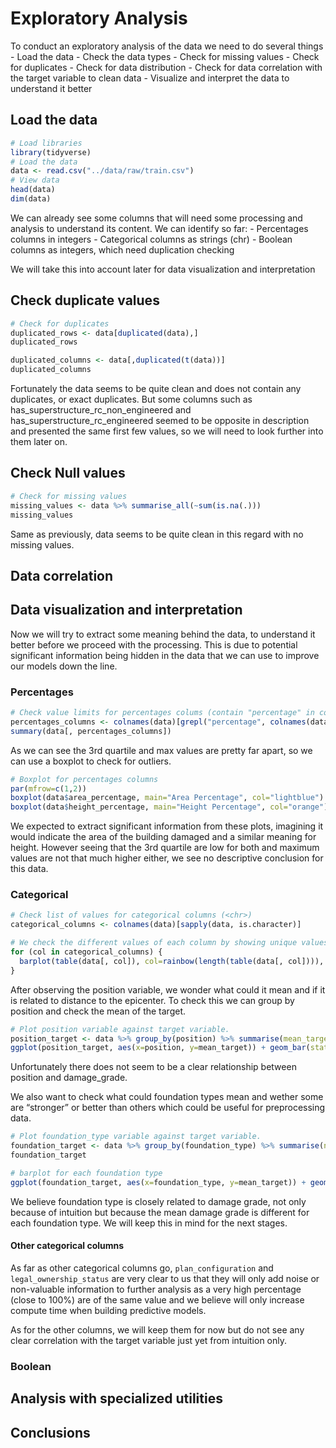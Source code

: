 # Exploratory Analysis

To conduct an exploratory analysis of the data we need to do several things
- Load the data
- Check the data types
- Check for missing values
- Check for duplicates
- Check for data distribution
- Check for data correlation with the target variable to clean data
- Visualize and interpret the data to understand it better

## Load the data

```r
# Load libraries
library(tidyverse)
# Load the data
data <- read.csv("../data/raw/train.csv")
# View data
head(data)
dim(data)
```

We can already see some columns that will need some processing and analysis to understand its content. We can identify so far:
- Percentages columns in integers
- Categorical columns as strings (chr)
- Boolean columns as integers, which need duplication checking

We will take this into account later for data visualization and interpretation


## Check duplicate values

```r
# Check for duplicates
duplicated_rows <- data[duplicated(data),]
duplicated_rows

duplicated_columns <- data[,duplicated(t(data))]
duplicated_columns
```

Fortunately the data seems to be quite clean and does not contain any duplicates, or exact duplicates. But some columns such as has_superstructure_rc_non_engineered and has_superstructure_rc_engineered seemed to be opposite in description and presented the same first few values, so we will need to look further into them later on.


## Check Null values

```r
# Check for missing values
missing_values <- data %>% summarise_all(~sum(is.na(.)))
missing_values
```

Same as previously, data seems to be quite clean in this regard with no missing values.


## Data correlation


## Data visualization and interpretation

Now we will try to extract some meaning behind the data, to understand it better before we proceed with the processing. This is due to potential significant information being hidden in the data that we can use to improve our models down the line.

### Percentages

```r
# Check value limits for percentages colums (contain "percentage" in colname)
percentages_columns <- colnames(data)[grepl("percentage", colnames(data))]
summary(data[, percentages_columns])
```

As we can see the 3rd quartile and max values are pretty far apart, so we can use a boxplot to check for outliers.

```r
# Boxplot for percentages columns
par(mfrow=c(1,2))
boxplot(data$area_percentage, main="Area Percentage", col="lightblue")
boxplot(data$height_percentage, main="Height Percentage", col="orange")
```
We expected to extract significant information from these plots, imagining it would indicate the area of the building damaged and a similar meaning for height. However seeing that the 3rd quartile are low for both and maximum values are not that much higher either, we see no descriptive conclusion for this data.

### Categorical

```r
# Check list of values for categorical columns (<chr>)
categorical_columns <- colnames(data)[sapply(data, is.character)]
```

```r
# We check the different values of each column by showing unique values.Represent by showing bar plots of each of the columns. x axis being values, y axis being counts. Add colors per column and add a number a top of each bar.
for (col in categorical_columns) {
  barplot(table(data[, col]), col=rainbow(length(table(data[, col]))), main=col)
}
```

After observing the position variable, we wonder what could it mean and if it is related to distance to the epicenter. To check this we can group by position and check the mean of the target.

```r
# Plot position variable against target variable.
position_target <- data %>% group_by(position) %>% summarise(mean_target = mean(damage_grade))
ggplot(position_target, aes(x=position, y=mean_target)) + geom_bar(stat="identity")
```

Unfortunately there does not seem to be a clear relationship between position and damage_grade.

We also want to check what could foundation types mean and wether some are "stronger" or better than others which could be useful for preprocessing data.

```r
# Plot foundation_type variable against target variable.
foundation_target <- data %>% group_by(foundation_type) %>% summarise(n=n(), mean_target = mean(damage_grade))
foundation_target
```

```r
# barplot for each foundation type
ggplot(foundation_target, aes(x=foundation_type, y=mean_target)) + geom_bar(stat="identity")
```

We believe foundation type is closely related to damage grade, not only because of intuition but because the mean damage grade is different for each foundation type. We will keep this in mind for the next stages.

#### Other categorical columns

As far as other categorical columns go, `plan_configuration` and `legal_ownership_status` are very clear to us that they will only add noise or non-valuable information to further analysis as a very high percentage (close to 100%) are of the same value and we believe will only increase compute time when building predictive models.

As for the other columns, we will keep them for now but do not see any clear correlation with the target variable just yet from intuition only.

### Boolean


## Analysis with specialized utilities


## Conclusions